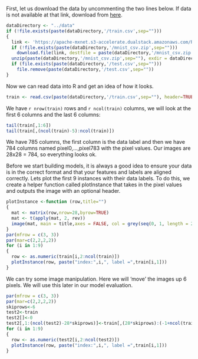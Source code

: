 
First, let us download the data by uncommenting the two lines below. If data is not available at that link, download from [here](https://www.kaggle.com/c/digit-recognizer/data).

```r
dataDirectory <- "../data"
if (!file.exists(paste(dataDirectory,'/train.csv',sep="")))
{
  link <- 'https://apache-mxnet.s3-accelerate.dualstack.amazonaws.com/R/data/mnist_csv.zip'
  if (!file.exists(paste(dataDirectory,'/mnist_csv.zip',sep="")))
    download.file(link, destfile = paste(dataDirectory,'/mnist_csv.zip',sep=""))
  unzip(paste(dataDirectory,'/mnist_csv.zip',sep=""), exdir = dataDirectory)
  if (file.exists(paste(dataDirectory,'/test.csv',sep="")))
    file.remove(paste(dataDirectory,'/test.csv',sep=""))
}
```

Now we can read data into R and get an idea of how it looks. 

```r
train <- read.csv(paste(dataDirectory,'/train.csv',sep=""), header=TRUE, nrows=20)
```

We have `r nrow(train)` rows and `r ncol(train)` columns, we will look at the first 6 columns and the last 6 columns:

```r
tail(train[,1:6])
tail(train[,(ncol(train)-5):ncol(train)])
```

We have 785 columns, the first column is the data label and then we have 784 columns named pixel0,...,pixel783 with the pixel values. Our images are 28x28 = 784, so everything looks ok.

Before we start building models, it is always a good idea to ensure your data is in the correct format and that your features and labels are aligned correctly. Lets plot the first 9 instances with their data labels. To do this, we create a helper function called plotInstance that takes in the pixel values and outputs the image with an optional header.

```r
plotInstance <-function (row,title="")
{
  mat <- matrix(row,nrow=28,byrow=TRUE)
  mat <- t(apply(mat, 2, rev))
  image(mat, main = title,axes = FALSE, col = grey(seq(0, 1, length = 256)))
}
par(mfrow = c(3, 3))
par(mar=c(2,2,2,2))
for (i in 1:9)
{
  row <- as.numeric(train[i,2:ncol(train)])
  plotInstance(row, paste("index:",i,", label =",train[i,1]))
}
```

We can try some image manipulation. Here we will 'move' the images up 6 pixels. We will use this later in our model evaluation.

```r
par(mfrow = c(3, 3))
par(mar=c(2,2,2,2))
skiprows<-6
test2<-train
test2[]<-0
test2[,1:(ncol(test2)-28*skiprows)]<-train[,(28*skiprows):(-1+ncol(train))]
for (i in 1:9)
{
  row <- as.numeric(test2[i,2:ncol(test2)])
  plotInstance(row, paste("index:",i,", label =",train[i,1]))
}
```
